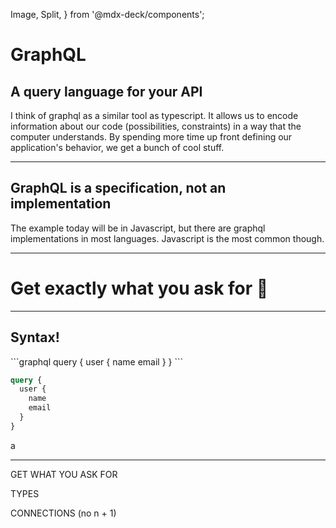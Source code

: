  Image,
  Split,
} from '@mdx-deck/components';



# GraphQL

## A query language for your API

<Notes>
  I think of graphql as a similar tool as
  typescript. It allows us to encode information
  about our code (possibilities, constraints) in a
  way that the computer understands. By spending
  more time up front defining our application's
  behavior, we get a bunch of cool stuff.
</Notes>

---

## GraphQL is a specification, not an implementation

<Notes>
  The example today will be in Javascript, but
  there are graphql implementations in most
  languages. Javascript is the most common though.
</Notes>

---

# Get exactly what you ask for 🤪

---

## Syntax!

<Split>
```graphql
query {
  user {
    name
    email
  }
}
```

```graphql
query {
  user {
    name
    email
  }
}
```
</Split>

<Notes>a</Notes>

---

GET WHAT YOU ASK FOR

TYPES

CONNECTIONS (no n + 1)
